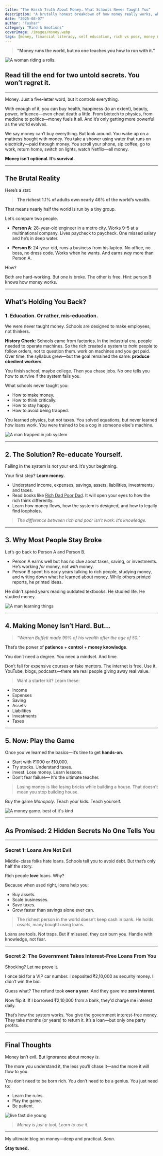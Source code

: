 ```yaml
---
title: "The Harsh Truth About Money: What Schools Never Taught You"
description: "A brutally honest breakdown of how money really works, why the system keeps you broke, and the two secrets no one talks about. Read till the end."
date: "2025-08-07"
author: "Tushar"
category: "Mind & Emotions"
coverImage: /images/money.webp
tags: [money, financial literacy, self education, rich vs poor, money mindset, financial freedom, education system, personal finance]
---
```





> **“Money runs the world, but no one teaches you how to run with it.”**

<Image
  src="/images/aesthetic.webp"
  alt="A woman riding a rolls."
  width={800}
  height={400}
  className="rounded-xl my-6 mx-auto shadow-lg"
/>

## Read till the end for two untold secrets. You won’t regret it.

---

Money. Just a five-letter word, but it controls everything.

With enough of it, you can buy health, happiness (to an extent), beauty, power, influence—even cheat death a little. From biotech to physics, from medicine to politics—money fuels it all. And it’s only getting more powerful as the world evolves.

We say money can’t buy everything. But look around. You wake up on a mattress bought with money. You take a shower using water that runs on electricity—paid through money. You scroll your phone, sip coffee, go to work, return home, switch on lights, watch Netflix—all money.

**Money isn’t optional. It’s survival.**

---

## The Brutal Reality

Here’s a stat:

> **The richest 1.1% of adults own nearly 46% of the world’s wealth.**

That means nearly half the world is run by a tiny group.

Let’s compare two people.

- **Person A**: 28-year-old engineer in a metro city. Works 9–5 at a multinational company. Lives paycheck to paycheck. One missed salary and he’s in deep water.

- **Person B**: 24-year-old, runs a business from his laptop. No office, no boss, no dress code. Works when he wants. And earns *way* more than Person A.

How?

Both are hard-working. But one is broke. The other is free.
Hint: person B knows how money works.

---

## What’s Holding You Back?

### 1. **Education. Or rather, mis-education.**

We were never taught money. Schools are designed to make employees, not thinkers.

 **History Check:** Schools came from factories. In the industrial era, people needed to operate machines. So the rich created a system to *train* people to follow orders, not to question them. work on machines and you get paid. Over time, the syllabus grew—but the goal remained the same: **produce obedient workers**.

You finish school, maybe college. Then you chase jobs. No one tells you how to survive if the system fails you.

What schools never taught you:
- How to make money.
- How to think critically.
- How to stay happy.
- How to avoid being trapped.

You learned physics, but not taxes. You solved equations, but never learned how loans work. You were trained to be a cog in someone else's machine.

<Image
  src="/images/puppet.webp"
  alt="A man trapped in job system"
  width={800}
  height={400}
  className="rounded-xl my-6 mx-auto shadow-lg"
/>

---

## 2. **The Solution? Re-educate Yourself.**

Failing in the system is not your end. It’s your beginning.

Your first step? **Learn money.**

- Understand income, expenses, savings, assets, liabilities, investments, and taxes.
- Read books like [Rich Dad Poor Dad](https://amzn.to/4m559Vv). It will open your eyes to how the rich think differently.
- Learn how money flows, how the system is designed, and how to legally find loopholes.

> *The difference between rich and poor isn’t work. It’s knowledge.*

---

## 3. **Why Most People Stay Broke**

Let’s go back to Person A and Person B.

- Person A earns well but has no clue about taxes, saving, or investments. He’s working *for* money, not *with* money.
- Person B spent his early years talking to rich people, studying money, and writing down what he learned about money. While others printed reports, he printed ideas.

He didn't spend years reading outdated textbooks. He studied life. He studied money.

<Image
  src="/images/a-man.webp"
  alt="A man learning things"
  width={800}
  height={400}
  className="rounded-xl my-6 mx-auto shadow-lg"
/>


---

## 4. **Making Money Isn’t Hard. But...**

> *“Warren Buffett made 99% of his wealth after the age of 50.”*

That’s the power of **patience** + **control** + **money knowledge**.

You don’t need a degree. You need a mindset. And time.

Don’t fall for expensive courses or fake mentors. The internet is free. Use it. YouTube, blogs, podcasts—there are real people giving away real value.

> Want a starter kit? Learn these:
- Income
- Expenses
- Saving
- Assets
- Liabilities
- Investments
- Taxes

---

## 5. **Now: Play the Game**

Once you’ve learned the basics—it’s time to get **hands-on**.

- Start with ₹1000 or ₹10,000. 
- Try stocks. Understand taxes.
- Invest. Lose money. Learn lessons.
- Don’t fear failure— It's the ultimate teacher.

> Losing money is like losing bricks while building a house. That doesn't mean you stop building house.

Buy the game *Monopoly*. Teach your kids. Teach yourself.

<Image
  src="/images/monopoly.webp"
  alt="A money game. best of it's kind"
  width={800}
  height={400}
  className="rounded-xl my-6 mx-auto shadow-lg"
/>

---

## As Promised: 2 Hidden Secrets No One Tells You

---

### Secret 1: **Loans Are Not Evil**

Middle-class folks hate loans. Schools tell you to avoid debt. But that’s only half the story.

Rich people **love** loans. Why?

Because when used right, loans help you:
- Buy assets.
- Scale businesses.
- Save taxes.
- Grow faster than savings alone ever can.

> The richest person in the world doesn’t keep cash in bank. He holds *assets*, many bought using loans.

Loans are tools. Not traps. But if misused, they can burn you. Handle with knowledge, not fear.

---

### Secret 2: **The Government Takes Interest-Free Loans From You**

Shocking? Let me prove it.

I once bid for a VIP car number. I deposited ₹2,10,000 as security money. I didn’t win the bid.

Guess what? The refund took **over a year**. And they gave me **zero interest**.

Now flip it. If I borrowed ₹2,10,000 from a bank, they'd charge me interest daily.

That’s how the system works. You give the government interest-free money. They take months (or years) to return it. It’s a loan—but only one party profits.

---

## Final Thoughts

Money isn’t evil. But ignorance about money *is*.

The more you understand it, the less you’ll chase it—and the more it will flow to you.

You don’t need to be born rich. You don’t need to be a genius. You just need to:
- Learn the rules.
- Play the game.
- Be patient.


<Image
  src="/images/live.webp"
  alt="live fast die young"
  width={800}
  height={400}
  className="rounded-xl my-6 mx-auto shadow-lg"
/>



> *Money is just a tool. Learn to use it.*

---

My ultimate blog on money—deep and practical. *Soon*.

**Stay tuned.**
